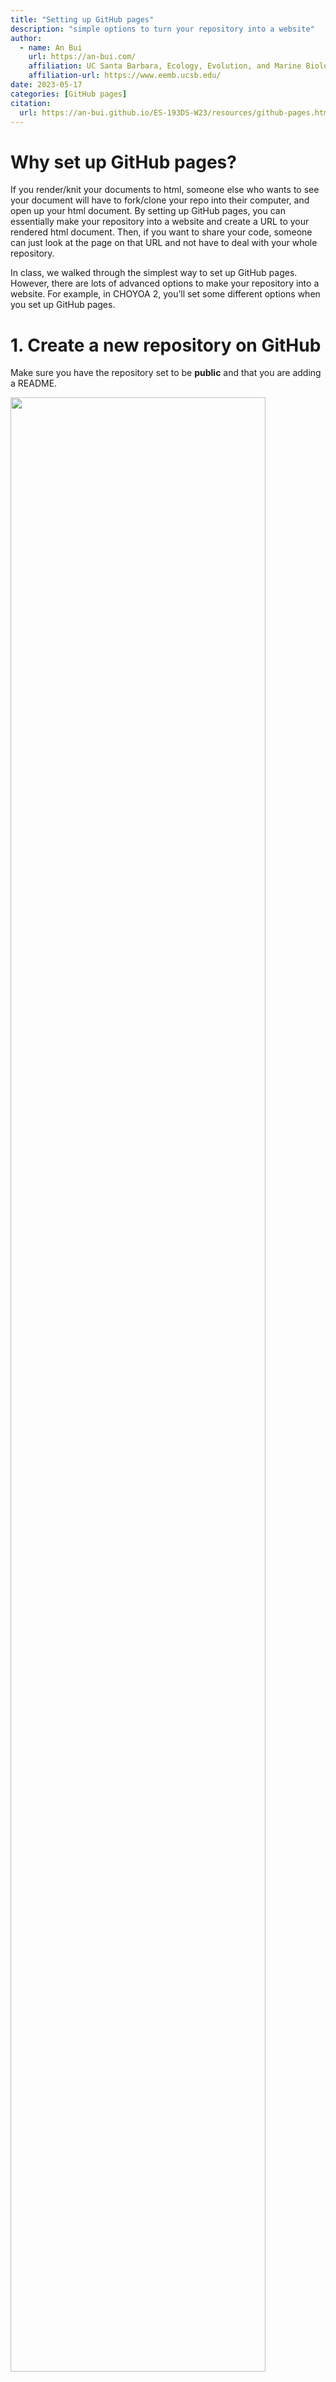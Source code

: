 ```yaml
---
title: "Setting up GitHub pages"
description: "simple options to turn your repository into a website"
author:
  - name: An Bui
    url: https://an-bui.com/
    affiliation: UC Santa Barbara, Ecology, Evolution, and Marine Biology
    affiliation-url: https://www.eemb.ucsb.edu/
date: 2023-05-17
categories: [GitHub pages]
citation:
  url: https://an-bui.github.io/ES-193DS-W23/resources/github-pages.html
---
```


# Why set up GitHub pages?

If you render/knit your documents to html, someone else who wants to see your document will have to fork/clone your repo into their computer, and open up your html document. By setting up GitHub pages, you can essentially make your repository into a website and create a URL to your rendered html document. Then, if you want to share your code, someone can just look at the page on that URL and not have to deal with your whole repository.  

In class, we walked through the simplest way to set up GitHub pages. However, there are lots of advanced options to make your repository into a website. For example, in CHOYOA 2, you'll set some different options when you set up GitHub pages.

# 1. Create a new repository on GitHub

Make sure you have the repository set to be **public** and that you are adding a README.

<img src = "/resources/images/01_create-repo.png" width = "90%">

# 2. Set up GitHub pages

Navigate to the main page of your repository. Click on Settings > Pages. Select your `main` branch as the deployed branch. Click save.

<img src = "/resources/images/02_github-pages.png" width = "90%">

You know that this worked if you get a message at the top of the window saying "GitHub Pages source saved."

# 3. Clone your repo to your computer and create some code.

In the demo, we put all our code into a new folder in the repo called `code`. Then, create a new Quarto/RMarkdown document and make sure it is saved as _either_ an HTML (ideal) or a PDF (also works but not as aesthetically pleasing). Save that document in the `code` folder.

<img src = "/resources/images/03_save-as-html.png" width = "90%">

# 4. Adjust the YAML options.

There are lots of document options you can adjust in the metadata. In class, we went through how to set _global options_ for code chunks using `execute:`. 

<img src = "/resources/images/04_yaml-options.png" width = "90%">

**In RMarkdown:** this happens in the `knitr` set up chunk:

```r
knitr::opts_chunk$set(echo = TRUE, message = FALSE, warning = FALSE)
```

# 5. Render/knit your code.

Note the file path for the `.qmd` document is: `code/newcode.qmd`. That means the file path for the `.html` document is: `code/newcode.html`.

<img src = "/resources/images/05_file-paths.png" width = "90%">

# 6. Stage/commit/push those changes

If you are using Quarto, you'll see a lot of files for the rendered plots, formatting options, etc. If you are using RMarkdown, you won't. This is just a little difference between Quarto and RMarkdown.

<img src = "/resources/images/06_commit-push.png" width = "90%">

# 7. Return to GitHub and look at the environment

Go back to your repository on GitHub. You should see two visual cues that this has worked:  
1. You have a brown circle by your most recent commit. This corresponds to what's happening in...  
2. The "Environments". You will see **github-pages** marked as "active".

<img src = "/resources/images/07_new-environment.png" width = "90%">

# 8. Check the deployment

Click on **github-pages** under Environments. You should see that the deployment (your commit/push) shows up as "Queued". This will eventually turn into "In Progress", then "Active".  

<img src = "/resources/images/08_deployments.png" width = "90%">

**Note:** depending how how many other actions are happening on GitHub at any given time, this may take a couple minutes. Be patient! Eventually it will be active.

# 9. Look at the your rendered document!

Your deployed repository will have the URL your-github-username.github.io/repository-name. In this example, the URL is `an-bui.github.io/my-repository`.  

To find your rendered html document, use the file path as your URL. In this example, the file path to the rendered document is `code/newcode.html`. This means the URL for the .html on my deployed repository is `an-bui.github.io/my-repository/code/newcode.html`.

<img src = "/resources/images/09_page-and-URL.png" width = "90%">

**Note:** sometimes it's useful to link this URL in the README!  

# example repo

The repo for this example is [here](https://github.com/an-bui/my-repository).















